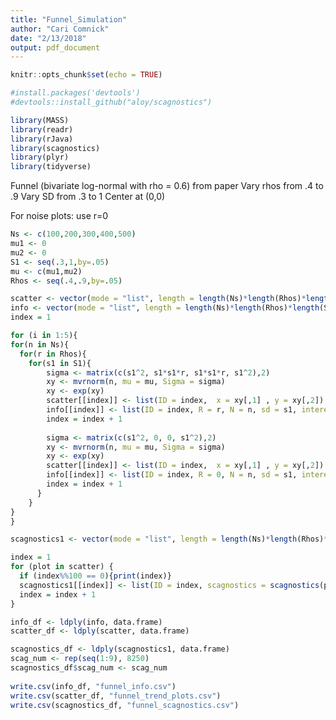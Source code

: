 ```yaml
---
title: "Funnel_Simulation"
author: "Cari Comnick"
date: "2/13/2018"
output: pdf_document
---
```


```r
knitr::opts_chunk$set(echo = TRUE)
```

```r
#install.packages('devtools')
#devtools::install_github("aloy/scagnostics")
```

```r
library(MASS)
library(readr)
library(rJava)
library(scagnostics)
library(plyr)
library(tidyverse)
```

Funnel (bivariate log-normal with rho = 0.6) from paper
Vary rhos from .4 to .9
Vary SD from .3 to 1
Center at (0,0)

For noise plots:
use r=0
```r
Ns <- c(100,200,300,400,500)
mu1 <- 0
mu2 <- 0
S1 <- seq(.3,1,by=.05)
mu <- c(mu1,mu2)
Rhos <- seq(.4,.9,by=.05)

scatter <- vector(mode = "list", length = length(Ns)*length(Rhos)*length(S1))
info <- vector(mode = "list", length = length(Ns)*length(Rhos)*length(S1))
index = 1

for (i in 1:5){
for(n in Ns){
  for(r in Rhos){
    for(s1 in S1){
        sigma <- matrix(c(s1^2, s1*s1*r, s1*s1*r, s1^2),2)
        xy <- mvrnorm(n, mu = mu, Sigma = sigma)
        xy <- exp(xy)
        scatter[[index]] <- list(ID = index,  x = xy[,1] , y = xy[,2])
        info[[index]] <- list(ID = index, R = r, N = n, sd = s1, interest = 1)
        index = index + 1
        
        sigma <- matrix(c(s1^2, 0, 0, s1^2),2)
        xy <- mvrnorm(n, mu = mu, Sigma = sigma)
        xy <- exp(xy)
        scatter[[index]] <- list(ID = index,  x = xy[,1] , y = xy[,2])
        info[[index]] <- list(ID = index, R = 0, N = n, sd = s1, interest = 0)
        index = index + 1
      }
    }
}
}
```

```r
scagnostics1 <- vector(mode = "list", length = length(Ns)*length(Rhos)*length(S1)*5)

index = 1
for (plot in scatter) {
  if (index%%100 == 0){print(index)}
  scagnostics1[[index]] <- list(ID = index, scagnostics = scagnostics(plot$x, plot$y)$s)
  index = index + 1
}

info_df <- ldply(info, data.frame)
scatter_df <- ldply(scatter, data.frame)

scagnostics_df <- ldply(scagnostics1, data.frame)
scag_num <- rep(seq(1:9), 8250)
scagnostics_df$scag_num <- scag_num
  
write.csv(info_df, "funnel_info.csv")
write.csv(scatter_df, "funnel_trend_plots.csv")
write.csv(scagnostics_df, "funnel_scagnostics.csv")
```